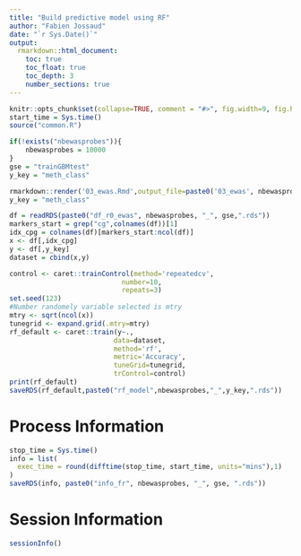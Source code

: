 ```yaml
---
title: "Build predictive model using RF"
author: "Fabien Jossaud"
date: "`r Sys.Date()`"
output: 
  rmarkdown::html_document:
    toc: true
    toc_float: true
    toc_depth: 3
    number_sections: true
---
```


```r
knitr::opts_chunk$set(collapse=TRUE, comment = "#>", fig.width=9, fig.height=6, eval=TRUE, echo=FALSE, results="hide")
start_time = Sys.time()
source("common.R")
```



```r
if(!exists("nbewasprobes")){
	nbewasprobes = 10000
}
gse = "trainGBMtest"
y_key = "meth_class"

```

```r
rmarkdown::render('03_ewas.Rmd',output_file=paste0('03_ewas', nbewasprobes,'_',gse,'_',y_key, '.html'))
y_key = "meth_class"
```

```r
df = readRDS(paste0("df_r0_ewas", nbewasprobes, "_", gse,".rds"))
markers_start = grep("cg",colnames(df))[1]
idx_cpg = colnames(df)[markers_start:ncol(df)]
x <- df[,idx_cpg]
y <- df[,y_key]
dataset = cbind(x,y)

control <- caret::trainControl(method='repeatedcv', 
	                        number=10, 
	                        repeats=3)
set.seed(123)
#Number randomely variable selected is mtry
mtry <- sqrt(ncol(x))
tunegrid <- expand.grid(.mtry=mtry)
rf_default <- caret::train(y~., 
    	                  data=dataset, 
        	              method='rf', 
        	              metric='Accuracy', 
        	              tuneGrid=tunegrid, 
        	              trControl=control)
print(rf_default)
saveRDS(rf_default,paste0("rf_model",nbewasprobes,"_",y_key,".rds"))
```

# Process Information 

```r
stop_time = Sys.time()
info = list(
  exec_time = round(difftime(stop_time, start_time, units="mins"),1)
)
saveRDS(info, paste0("info_fr", nbewasprobes, "_", gse, ".rds"))
```


# Session Information

```r
sessionInfo()
```
